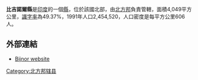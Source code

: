 '''比吉諾爾縣'''是[[印度|印度]]的一個[[縣|縣]]，位於該國北部，由[[北方邦|北方邦]]負責管轄，面積4,049平方公里，[[識字率|識字率]]為49.37%，1991年人口2,454,520，人口密度是每平方公里606人。

==外部連結==
* [http://bijnor.nic.in Bijnor website] {{Wayback|url=http://bijnor.nic.in/ |date=20110721163425 }}

{{coord|29|25|N|78|31|E|region:IN_type:adm2nd|display=title}}

{{北方邦行政区划小作品}}
[[Category:北方邦辖县|Category:北方邦辖县]]